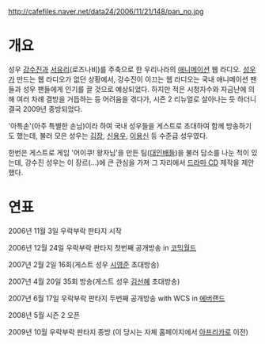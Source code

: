 http://cafefiles.naver.net/data24/2006/11/21/148/pan_no.jpg

= 개요 =

성우 [[강수진]]과 [[서유리]](로즈나비)를 주축으로 한 우리나라의 [[애니메이션]] 웹 라디오.
[[성우]]가 만드는 웹 라디오가 없던 상황에서, 강수진이 이끄는 웹 라디오는 국내 애니메이션 팬들과 성우 팬들에게 인기를 끌 것으로 예상되었다. 하지만 적은 시청자수와 자금난에 의해 여러 차례 결방을 거듭하는 등 어려움을 겪다가, 시즌 2 리뉴얼로 살아나는 듯 하더니 결국 2009년 종방되었다.

'아특손'(아주 특별한 손님)이라 하여 국내 성우들을 게스트로 초대하여 함께 방송하기도 했는데, 불러 모은 성우는 [[김장]], [[신용우]], [[이용신]] 등 수준급 성우였다.

한번은 게스트로 게임 '어이쿠! 왕자님'을 만든 팀([[대인배들]])을 불러 담소를 나눈 적이 있는데, 강수진 성우는 이 장르(...)에 큰 관심을 가져 그 자리에서 [[드라마 CD]] 제작을 제안했다.


= 연표 =

2006년 11월 3일 우락부락 판타지 시작

2006년 12월 24일 우락부락 판타지 첫번째 공개방송 in [[코믹월드]]

2007년 2월 2일 16회(게스트 성우 [[시영준]] 초대방송)

2007년 4월 20일 35회 방송(게스트 성우 [[김선혜]] 초대방송)

2007년 6월 17일 우락부락 판타지 두번째 공개방송 with WCS in [[에버랜드]]

2008년 5월 시즌 2 오픈

2009년 10월 우락부락 판타지 종방 (이 당시는 자체 홈페이지에서 [[아프리카]]로 이전)
